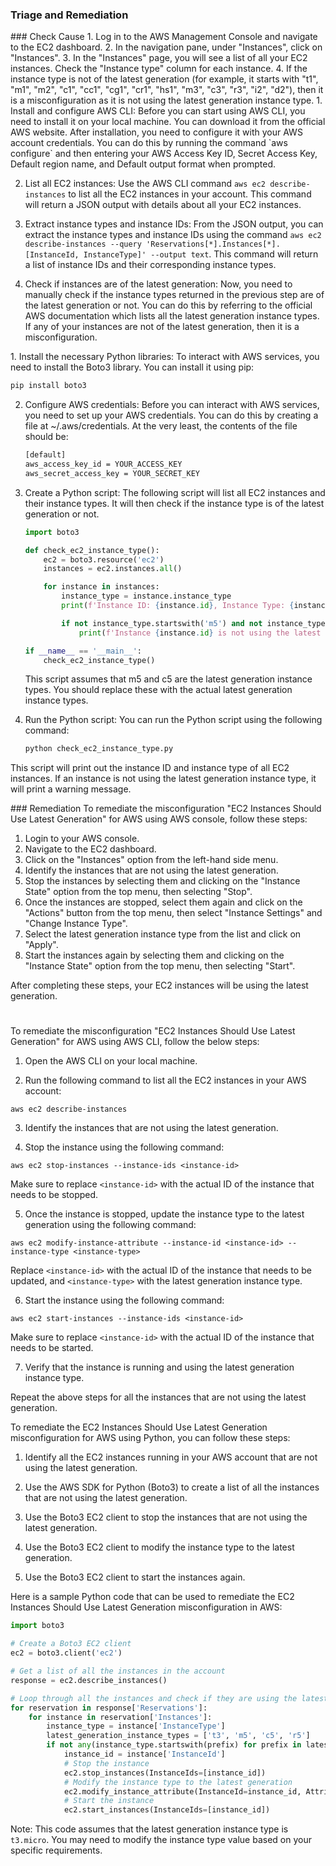 
### Triage and Remediation
<Tabs>

<Tab title='Cause'>
### Check Cause
<AccordionGroup>
<Accordion title='Using Console' defaultOpen='true'>
1. Log in to the AWS Management Console and navigate to the EC2 dashboard.
2. In the navigation pane, under "Instances", click on "Instances".
3. In the "Instances" page, you will see a list of all your EC2 instances. Check the "Instance type" column for each instance.
4. If the instance type is not of the latest generation (for example, it starts with "t1", "m1", "m2", "c1", "cc1", "cg1", "cr1", "hs1", "m3", "c3", "r3", "i2", "d2"), then it is a misconfiguration as it is not using the latest generation instance type.
</Accordion>

<Accordion title='Using CLI'>
1. Install and configure AWS CLI: Before you can start using AWS CLI, you need to install it on your local machine. You can download it from the official AWS website. After installation, you need to configure it with your AWS account credentials. You can do this by running the command `aws configure` and then entering your AWS Access Key ID, Secret Access Key, Default region name, and Default output format when prompted.

2. List all EC2 instances: Use the AWS CLI command `aws ec2 describe-instances` to list all the EC2 instances in your account. This command will return a JSON output with details about all your EC2 instances.

3. Extract instance types and instance IDs: From the JSON output, you can extract the instance types and instance IDs using the command `aws ec2 describe-instances --query 'Reservations[*].Instances[*].[InstanceId, InstanceType]' --output text`. This command will return a list of instance IDs and their corresponding instance types.

4. Check if instances are of the latest generation: Now, you need to manually check if the instance types returned in the previous step are of the latest generation or not. You can do this by referring to the official AWS documentation which lists all the latest generation instance types. If any of your instances are not of the latest generation, then it is a misconfiguration.
</Accordion>

<Accordion title='Using Python'>
1. Install the necessary Python libraries: To interact with AWS services, you need to install the Boto3 library. You can install it using pip:

   ```bash
   pip install boto3
   ```

2. Configure AWS credentials: Before you can interact with AWS services, you need to set up your AWS credentials. You can do this by creating a file at ~/.aws/credentials. At the very least, the contents of the file should be:

   ```bash
   [default]
   aws_access_key_id = YOUR_ACCESS_KEY
   aws_secret_access_key = YOUR_SECRET_KEY
   ```

3. Create a Python script: The following script will list all EC2 instances and their instance types. It will then check if the instance type is of the latest generation or not.

   ```python
   import boto3

   def check_ec2_instance_type():
       ec2 = boto3.resource('ec2')
       instances = ec2.instances.all()

       for instance in instances:
           instance_type = instance.instance_type
           print(f'Instance ID: {instance.id}, Instance Type: {instance_type}')

           if not instance_type.startswith('m5') and not instance_type.startswith('c5'):
               print(f'Instance {instance.id} is not using the latest generation instance type.')

   if __name__ == '__main__':
       check_ec2_instance_type()
   ```
   This script assumes that m5 and c5 are the latest generation instance types. You should replace these with the actual latest generation instance types.

4. Run the Python script: You can run the Python script using the following command:

   ```bash
   python check_ec2_instance_type.py
   ```
   
This script will print out the instance ID and instance type of all EC2 instances. If an instance is not using the latest generation instance type, it will print a warning message.
</Accordion>

</AccordionGroup>
</Tab>
<Tab title='Remediation'>
### Remediation

<AccordionGroup>
<Accordion title='Using Console' defaultOpen='true'>
To remediate the misconfiguration "EC2 Instances Should Use Latest Generation" for AWS using AWS console, follow these steps:

1. Login to your AWS console.
2. Navigate to the EC2 dashboard.
3. Click on the "Instances" option from the left-hand side menu.
4. Identify the instances that are not using the latest generation.
5. Stop the instances by selecting them and clicking on the "Instance State" option from the top menu, then selecting "Stop".
6. Once the instances are stopped, select them again and click on the "Actions" button from the top menu, then select "Instance Settings" and "Change Instance Type".
7. Select the latest generation instance type from the list and click on "Apply".
8. Start the instances again by selecting them and clicking on the "Instance State" option from the top menu, then selecting "Start".

After completing these steps, your EC2 instances will be using the latest generation.

#
</Accordion>

<Accordion title='Using CLI'>
To remediate the misconfiguration "EC2 Instances Should Use Latest Generation" for AWS using AWS CLI, follow the below steps:

1. Open the AWS CLI on your local machine.

2. Run the following command to list all the EC2 instances in your AWS account:

```
aws ec2 describe-instances
```

3. Identify the instances that are not using the latest generation.

4. Stop the instance using the following command:

```
aws ec2 stop-instances --instance-ids <instance-id>
```

Make sure to replace `<instance-id>` with the actual ID of the instance that needs to be stopped.

5. Once the instance is stopped, update the instance type to the latest generation using the following command:

```
aws ec2 modify-instance-attribute --instance-id <instance-id> --instance-type <instance-type>
```

Replace `<instance-id>` with the actual ID of the instance that needs to be updated, and `<instance-type>` with the latest generation instance type.

6. Start the instance using the following command:

```
aws ec2 start-instances --instance-ids <instance-id>
```

Make sure to replace `<instance-id>` with the actual ID of the instance that needs to be started.

7. Verify that the instance is running and using the latest generation instance type.

Repeat the above steps for all the instances that are not using the latest generation.
</Accordion>

<Accordion title='Using Python'>
To remediate the EC2 Instances Should Use Latest Generation misconfiguration for AWS using Python, you can follow these steps:

1. Identify all the EC2 instances running in your AWS account that are not using the latest generation.

2. Use the AWS SDK for Python (Boto3) to create a list of all the instances that are not using the latest generation.

3. Use the Boto3 EC2 client to stop the instances that are not using the latest generation.

4. Use the Boto3 EC2 client to modify the instance type to the latest generation.

5. Use the Boto3 EC2 client to start the instances again.

Here is a sample Python code that can be used to remediate the EC2 Instances Should Use Latest Generation misconfiguration in AWS:

```python
import boto3

# Create a Boto3 EC2 client
ec2 = boto3.client('ec2')

# Get a list of all the instances in the account
response = ec2.describe_instances()

# Loop through all the instances and check if they are using the latest generation
for reservation in response['Reservations']:
    for instance in reservation['Instances']:
        instance_type = instance['InstanceType']
        latest_generation_instance_types = ['t3', 'm5', 'c5', 'r5']
        if not any(instance_type.startswith(prefix) for prefix in latest_generation_instance_types):
            instance_id = instance['InstanceId']
            # Stop the instance
            ec2.stop_instances(InstanceIds=[instance_id])
            # Modify the instance type to the latest generation
            ec2.modify_instance_attribute(InstanceId=instance_id, Attribute='instanceType', Value='t3.micro')
            # Start the instance
            ec2.start_instances(InstanceIds=[instance_id])
```

Note: This code assumes that the latest generation instance type is `t3.micro`. You may need to modify the instance type value based on your specific requirements.
</Accordion>

</AccordionGroup>
</Tab>
</Tabs>
